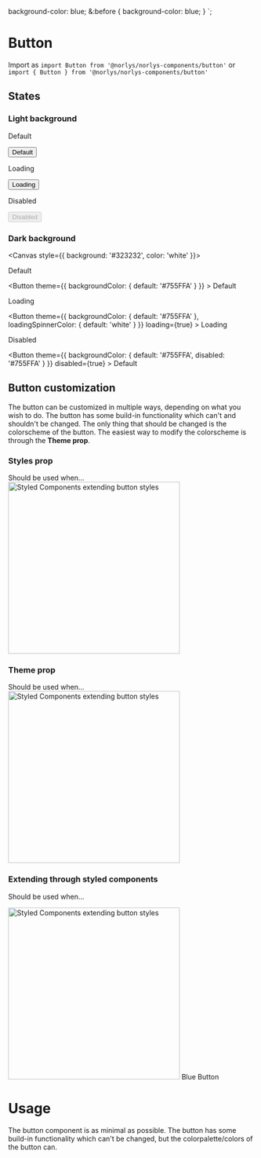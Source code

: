 
  background-color: blue;
  &:before {
    background-color: blue;
  }
`;

<Meta title="norlys-components/Button" component={Button} />

# Button

Import as `import Button from '@norlys/norlys-components/button'` or
`import { Button } from '@norlys/norlys-components/button'`

## States

### Light background

<Canvas>
  <ThemeProvider theme={lightTheme}>
    <p>Default</p>
    <Button>Default</Button>
    <p>Loading</p>
    <Button loading={true}>Loading</Button>
    <p>Disabled</p>
    <Button disabled>Disabled</Button>
  </ThemeProvider>
</Canvas>

### Dark background


<Canvas style={{ background: '#323232', color: 'white' }}>
  <ThemeProvider theme={lightTheme}>
    <p>Default</p>
    <Button
      theme={{
        backgroundColor: {
          default: '#755FFA'
        }
      }}
    >
      Default
    </Button>
    <p>Loading</p>
    <Button
      theme={{
        backgroundColor: {
          default: '#755FFA'
        },
        loadingSpinnerColor: {
          default: 'white'
        }
      }}
      loading={true}
    >
      Loading
    </Button>
    <p>Disabled</p>
    <Button
      theme={{
        backgroundColor: {
          default: '#755FFA',
          disabled: '#755FFA'
        }
      }}
      disabled={true}
    >
      Default
    </Button>
  </ThemeProvider>
</Canvas>

## Button customization

The button can be customized in multiple ways, depending on what you wish to do. The button has some
build-in functionality which can't and shouldn't be changed. The only thing that should be changed
is the colorscheme of the button. The easiest way to modify the colorscheme is through the <strong>Theme prop</strong>.

### Styles prop

Should be used when...
<img height="350px" src={stylesProp} alt="Styled Components extending button styles" />

### Theme prop

Should be used when...
<img height="350px" src={themeProp} alt="Styled Components extending button styles" />

### Extending through styled components

Should be used when...

<img height="350px" src={extendingSCExample} alt="Styled Components extending button styles" />

<Canvas>
  <ThemeProvider theme={lightTheme}>
    <BlueButton>Blue Button</BlueButton>
  </ThemeProvider>
</Canvas>

# Usage

The button component is as minimal as possible. The button has some build-in functionality which
can't be changed, but the colorpalette/colors of the button can.
